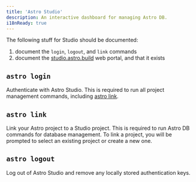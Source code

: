 ```yaml
---
title: 'Astro Studio'
description: An interactive dashboard for managing Astro DB.
i18nReady: true
---
```



The following stuff for Studio should be documented:

1. document the `login`, `logout`, and `link` commands
2. document the [studio.astro.build](http://studio.astro.build) web portal, and that it exists


## `astro login`

Authenticate with Astro Studio. This is required to run all project management commands, including [astro link](#astro-link).

## `astro link`

Link your Astro project to a Studio project. This is required to run Astro DB commands for database management. To link a project, you will be prompted to select an existing project or create a new one.

## `astro logout`

Log out of Astro Studio and remove any locally stored authentication keys.